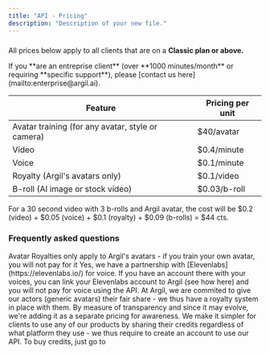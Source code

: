```yaml
---
title: "API - Pricing"
description: "Description of your new file."
---
```


###

All prices below apply to all clients that are on a **Classic plan or above.**&#x20;

<Warning>
  If you **are an entreprise client** (over **1000 minutes/month** or requiring **specific support**), please [contact us here](mailto:enterprise@argil.ai).
</Warning>

| Feature                                           | Pricing per unit |
| ------------------------------------------------- | ---------------- |
| Avatar training (for any avatar, style or camera) | $40/avatar       |
| Video                                             | $0.4/minute      |
| Voice                                             | $0.1/minute      |
| Royalty (Argil's avatars only)                    | $0.1/video       |
| B-roll (AI image or stock video)                  | $0.03/b-roll     |

<Note>
  For a 30 second video with 3 b-rolls and Argil avatar, the cost will be $0.2 (video) + $0.05 (voice) + $0.1 (royalty) + $0.09 (b-rolls) = $44 cts.&#x20;
</Note>

### Frequently asked questions

<Note>
  Avatar Royalties only apply to Argil's avatars - if you train your own avatar, you will not pay for it
</Note>

<AccordionGroup>
  <Accordion title="Can I avoid paying for voice?" defaultOpen={false}>
    Yes, we have a partnership with [Elevenlabs](https://elevenlabs.io/) for voice. If you have an account there with your voices, you can link your Elevenlabs account to Argil (see how here) and you will not pay for voice using the API.
  </Accordion>

  <Accordion title="What is the &#x22;avatar royalty&#x22;?" defaultOpen={false}>
    At Argil, we are commited to give our actors (generic avatars) their fair share - we thus have a royalty system in place with them. By measure of transparency and since it may evolve, we're adding it as a separate pricing for awareness.&#x20;
  </Accordion>

  <Accordion title="Why do I need to subscribe to a plan for the API?" defaultOpen={false}>
    We make it simpler for clients to use any of our products by sharing their credits regardless of what platform they use - we thus require to create an account to use our API.
  </Accordion>

  <Accordion title="(to finish) How to buy credits?" defaultOpen={false}>
    To buy credits, just go to&#x20;
  </Accordion>
</AccordionGroup>